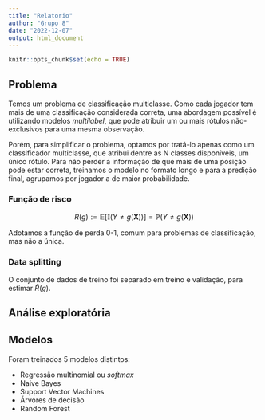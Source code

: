 ```yaml
---
title: "Relatorio"
author: "Grupo 8"
date: "2022-12-07"
output: html_document
---
```


```r
knitr::opts_chunk$set(echo = TRUE)
```

## Problema 

Temos um problema de classificação multiclasse. Como cada jogador tem mais de uma classificação considerada correta, uma abordagem possível é utilizando modelos _multilabel_, que pode atribuir um ou mais rótulos não-exclusivos para uma mesma observação. 

Porém, para simplificar o problema, optamos por tratá-lo apenas como um classificador multiclasse, que atribui dentre as N classes disponíveis, um único rótulo. Para não perder a informação de que mais de uma posição pode estar correta, treinamos o modelo no formato longo e para a predição final, agrupamos por jogador a de maior probabilidade.

### Função de risco

$$
R(g) :=  \mathbb{E}[\mathbb{I}(Y \neq g(\boldsymbol{X}))] = \mathbb{P}(Y \neq g(\boldsymbol{X}))
$$

Adotamos a função de perda 0-1, comum para problemas de classificação, mas não a única.

### Data splitting 

O conjunto de dados de treino foi separado em treino e validação, para estimar $\hat{R}(g)$.

## Análise exploratória

## Modelos 

Foram treinados 5 modelos distintos:

- Regressão multinomial ou _softmax_
- Naive Bayes
- Support Vector Machines
- Árvores de decisão
- Random Forest